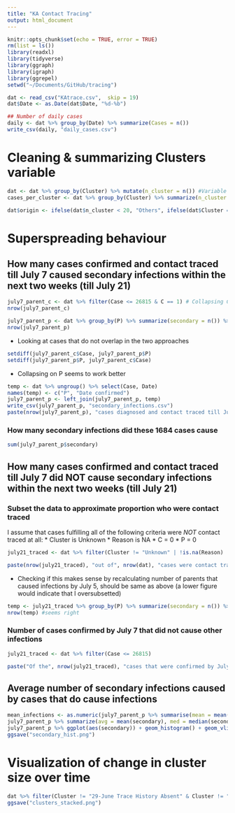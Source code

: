 ```yaml
---
title: "KA Contact Tracing"
output: html_document
---
```



```r
knitr::opts_chunk$set(echo = TRUE, error = TRUE)
rm(list = ls())
library(readxl)
library(tidyverse)
library(ggraph)
library(igraph)
library(ggrepel)
setwd("~/Documents/GitHub/tracing")
```

```r
dat <- read_csv("KAtrace.csv",  skip = 19)
dat$Date <- as.Date(dat$Date, "%d-%b")
```

```r
## Number of daily cases
daily <- dat %>% group_by(Date) %>% summarize(Cases = n())
write_csv(daily, "daily_cases.csv")
```

# Cleaning & summarizing Clusters variable
```r
dat <- dat %>% group_by(Cluster) %>% mutate(n_cluster = n()) #Variable for number of cases in each cluster
cases_per_cluster <- dat %>% group_by(Cluster) %>% summarize(n_cluster = n()) %>% arrange(-n_cluster) #Table for number of cases in each cluster

dat$origin <- ifelse(dat$n_cluster < 20, "Others", ifelse(dat$Cluster == "Influenza like illness", "ILI", ifelse(dat$Cluster == "Severe Acute Respiratory Infection", "SARI", as.character(dat$Cluster)))) #Creating a cleaned up variable with information from `Clusters' for diagramming
```

# Superspreading behaviour 

## How many cases confirmed and contact traced till July 7 caused secondary infections within the next two weeks (till July 21)
```r
july7_parent_c <- dat %>% filter(Case <= 26815 & C == 1) # Collapsing C variable
nrow(july7_parent_c)

july7_parent_p <- dat %>% group_by(P) %>% summarize(secondary = n()) %>% filter(P <= 26815 & P != 0) # Collapsing P variable
nrow(july7_parent_p)
```

* Looking at cases that do not overlap in the two approaches
```r
setdiff(july7_parent_c$Case, july7_parent_p$P)
setdiff(july7_parent_p$P, july7_parent_c$Case) 
```
* Collapsing on P seems to work better

```r
temp <- dat %>% ungroup() %>% select(Case, Date)
names(temp) <- c("P", "Date confirmed")
july7_parent_p <- left_join(july7_parent_p, temp)
write_csv(july7_parent_p, "secondary_infections.csv")
paste(nrow(july7_parent_p), "cases diagnosed and contact traced till July 7 caused secondary infections by July 21, 2020")
```

### How many secondary infections did these 1684 cases cause
```r
sum(july7_parent_p$secondary)
```

## How many cases confirmed and contact traced till July 7 did NOT cause secondary infections within the next two weeks (till July 21)

### Subset the data to approximate proportion who were contact traced
I assume that cases fulfilling all of the following criteria were *NOT* contact traced at all:
* Cluster is Unknown 
* Reason is NA
* C = 0
* P = 0  

```r
july21_traced <- dat %>% filter(Cluster != "Unknown" | !is.na(Reason) | C != 0 | P != 0)
```

```r
paste(nrow(july21_traced), "out of", nrow(dat), "cases were contact traced till July 21")
```

* Checking if this makes sense by recalculating number of parents that caused infections by July 5, should be same as above (a lower figure would indicate that I oversubsetted)
```r
temp <- july21_traced %>% group_by(P) %>% summarize(secondary = n()) %>% filter(P <= 26815 & P != 0) # Collapsing P variable
nrow(temp) #seems right
```

### Number of cases confirmed by July 7 that did not cause other infections 
```r
july21_traced <- dat %>% filter(Case <= 26815)
```


```r
paste("Of the", nrow(july21_traced), "cases that were confirmed by July 7 and contact traced", nrow(july7_parent_p), "caused secondary infections, while", nrow(july21_traced)-nrow(july7_parent_p), "did not cause any secondary infections at all")
```

## Average number of secondary infections caused by cases that do cause infections
```r
mean_infections <- as.numeric(july7_parent_p %>% summarise(mean = mean(secondary)))
july7_parent_p %>% summarize(avg = mean(secondary), med = median(secondary))
july7_parent_p %>% ggplot(aes(secondary)) + geom_histogram() + geom_vline(aes(xintercept = mean_infections, color = "Mean"), linetype="dashed") + theme_classic() + xlab("Number of infections caused by each patient") + ylab("No. of COVID-19 patients that cause a secondary infection") + ggtitle("Distribution of number of  infections caused")
ggsave("secondary_hist.png")
```
# Visualization of change in cluster size over time
```r
dat %>% filter(Cluster != "29-June Trace History Absent" & Cluster != "28-June Trace History Absent" & Cluster != "27-June Trace History Absent") %>% ggplot(aes(Date)) + geom_bar(position = "fill", aes(fill=origin), alpha = 0.5, color = "black", size = 0.1) + theme_classic() + theme(legend.position="bottom", legend.spacing = unit(0.4, "points"), legend.text = element_text(size = 6))  + ggtitle("Distribution of cases diagnosed from various clusters over time") + ylab("Proportion of cases confirmed daily")
ggsave("clusters_stacked.png")
```
